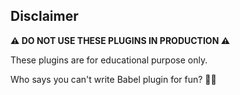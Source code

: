 ## Disclaimer

**⚠️ DO NOT USE THESE PLUGINS IN PRODUCTION ⚠️**

These plugins are for educational purpose only.

Who says you can't write Babel plugin for fun? 🤷‍♂️
